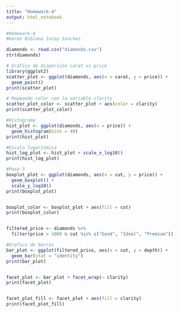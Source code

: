 ```yaml
---
title: "Homework-4"
output: html_notebook
---
```


 

```r
#Homework-4
#Karen Bibiana Ixcoy Sanchez

diamonds <- read.csv("diamonds.csv")
str(diamonds)

# Gráfico de dispersión carat vs price
library(ggplot2)
scatter_plot <- ggplot(diamonds, aes(x = carat, y = price)) +
  geom_point()
print(scatter_plot)

# Mapeando color con la variable clarity
scatter_plot_color <- scatter_plot + aes(color = clarity)
print(scatter_plot_color)

#Histograma
hist_plot <- ggplot(diamonds, aes(x = price)) +
  geom_histogram(bins = 40)
print(hist_plot)

#Escala logarítmica
hist_log_plot <- hist_plot + scale_x_log10()
print(hist_log_plot)

#Paso 3
boxplot_plot <- ggplot(diamonds, aes(x = cut, y = price)) +
  geom_boxplot() +
  scale_y_log10()
print(boxplot_plot)


boxplot_color <- boxplot_plot + aes(fill = cut)
print(boxplot_color)


filtered_price <- diamonds %>%
  filter(price > 1000 & cut %in% c("Good", "Ideal", "Premium"))

#Grafico de barras
bar_plot <- ggplot(filtered_price, aes(x = cut, y = depth)) +
  geom_bar(stat = "identity")
print(bar_plot)


facet_plot <- bar_plot + facet_wrap(~ clarity)
print(facet_plot)


facet_plot_fill <- facet_plot + aes(fill = clarity)
print(facet_plot_fill)



```
